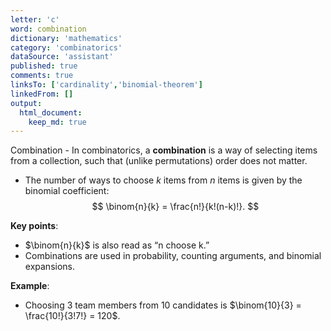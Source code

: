 ```yaml
---
letter: 'c'
word: combination
dictionary: 'mathematics'
category: 'combinatorics'
dataSource: 'assistant'
published: true
comments: true
linksTo: ['cardinality','binomial-theorem']
linkedFrom: []
output:
  html_document:
    keep_md: true
---
```




<a id="combination">Combination</a> - In combinatorics, a **combination** is a way of selecting items from a collection, such that (unlike permutations) order does not matter.

- The number of ways to choose $k$ items from $n$ items is given by the binomial coefficient:
  $$
  \binom{n}{k} = \frac{n!}{k!(n-k)!}.
  $$

**Key points**:
- $\binom{n}{k}$ is also read as “n choose k.”
- Combinations are used in probability, counting arguments, and binomial expansions.

**Example**:
- Choosing 3 team members from 10 candidates is $\binom{10}{3} = \frac{10!}{3!7!} = 120$.

